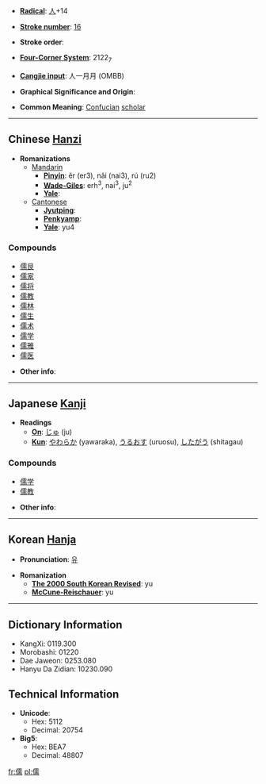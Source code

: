 * '''[[Wiktionary:Chinese radical index| Radical]]''': [[Wiktionary:Chinese radical index 人|人]]+14

* '''[[Wiktionary:Chinese total strokes index|Stroke number]]''': [[Wiktionary:Chinese total strokes index 16|16]]

* '''Stroke order''': 

* '''[[Wiktionary:Chinese four corner index|Four-Corner System]]''': 2122<sub>7</sub>

* '''[[Wiktionary:Chinese Cangjie index|Cangjie input]]''': 人一月月 (OMBB)

* '''Graphical Significance and Origin''': 

* '''Common Meaning''': [[Confucian]] [[scholar]]

----

== Chinese [[Hanzi]] ==

* '''Romanizations'''
** [[Mandarin]]
*** '''[[Pinyin]]''': ěr (er3), nǎi (nai3), rú (ru2)
*** '''[[Wade-Giles]]''': erh<sup>3</sup>, nai<sup>3</sup>, ju<sup>2</sup>
*** '''[[Yale]]''': 
**[[Cantonese]]
***'''[[Jyutping]]''':
***'''[[Penkyamp]]''': 
***'''[[Yale]]''': yu4

===Compounds===
*[[儒艮]]
*[[儒家]]
*[[儒将]]
*[[儒教]]
*[[儒林]]
*[[儒生]]
*[[儒术]]
*[[儒学]]
*[[儒雅]]
*[[儒医]]

* '''Other info''': 

----

== Japanese [[Kanji]] ==

* '''Readings'''
** '''[[On]]''': [[じゅ]] (ju)
** '''[[Kun]]''': [[やわらか]] (yawaraka), [[うるおす]] (uruosu), [[したがう]] (shitagau)

===Compounds===
*[[儒学]]
*[[儒教]]

* '''Other info''':  

----

== Korean [[Hanja]] ==

* '''Pronunciation''': [[유]]

* '''Romanization'''
** '''[[The 2000 South Korean Revised Romanization|The 2000 South Korean Revised]]''': yu
** '''[[McCune-Reischauer]]''': yu

----

== Dictionary Information ==

* KangXi: 0119.300
* Morobashi: 01220
* Dae Jaweon: 0253.080
* Hanyu Da Zidian: 10230.090

== Technical Information ==

* '''Unicode''':
** Hex: 5112
** Decimal: 20754
* '''Big5''':
** Hex: BEA7
** Decimal: 48807
[[fr:儒]]
[[pl:儒]]
